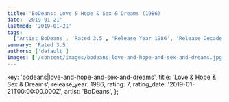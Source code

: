 ```yaml
---
title: 'BoDeans: Love & Hope & Sex & Dreams (1986)'
date: '2019-01-21'
lastmod: '2019-01-21'
tags:
  ['Artist BoDeans', 'Rated 3.5', 'Release Year 1986', 'Release Decade 1980']
summary: 'Rated 3.5'
authors: ['default']
images: ['/content/images/bodeans|love-and-hope-and-sex-and-dreams.jpg']
---
```


  key: 'bodeans|love-and-hope-and-sex-and-dreams',
  title: 'Love & Hope & Sex & Dreams',
  release_year: 1986,
  rating: 7,
  rating_date: '2019-01-21T00:00:00.000Z',
  artist: 'BoDeans',
};

<MusicRating data={data} />
